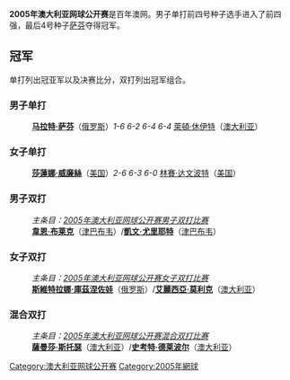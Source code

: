 '''2005年澳大利亚网球公开赛'''是百年澳网。男子单打前四号种子选手进入了前四强，最后4号种子[[萨芬|萨芬]]夺得冠军。

== 冠军 ==
单打列出冠亚军以及决赛比分，双打列出冠军组合。

=== 男子单打 ===
{{main|2005年澳洲網球公開賽男子單打比賽}}
:'''[[马拉特·萨芬|马拉特·萨芬]]'''（[[俄罗斯|俄罗斯]]）''1-6 6-2 6-4 6-4'' [[萊頓·休伊特|萊頓·休伊特]]（[[澳大利亚|澳大利亚]]）

=== 女子单打 ===
{{main|2005年澳洲網球公開賽女子單打比賽}}
:'''[[莎蓮娜·威廉絲|莎蓮娜·威廉絲]]'''（[[美国|美国]]）''2-6 6-3 6-0'' [[林賽·达文波特|林賽·达文波特]]（[[美国|美国]]）

=== 男子双打 ===
:''主条目：[[2005年澳大利亚网球公开赛男子双打比赛|2005年澳大利亚网球公开赛男子双打比赛]]''
:'''[[韋恩·布莱克|韋恩·布莱克]]'''（[[津巴布韦|津巴布韦]]）/'''[[凱文·尤里耶特|凱文·尤里耶特]]'''（[[津巴布韦|津巴布韦]]）

=== 女子双打 ===
:''主条目：[[2005年澳大利亚网球公开赛女子双打比赛|2005年澳大利亚网球公开赛女子双打比赛]]''
:'''[[斯維特拉娜·庫茲涅佐娃|斯維特拉娜·庫茲涅佐娃]]'''（[[俄罗斯|俄罗斯]]）/'''[[艾麗西亞·莫利克|艾麗西亞·莫利克]]'''（[[澳大利亚|澳大利亚]]）

=== 混合双打 ===
:''主条目：[[2005年澳大利亚网球公开赛混合双打比赛|2005年澳大利亚网球公开赛混合双打比赛]]''
:'''[[薩曼莎·斯托瑟|薩曼莎·斯托瑟]]'''（[[澳大利亚|澳大利亚]]）/'''[[史考特·德莱波尔|史考特·德莱波尔]]'''（[[澳大利亚|澳大利亚]]）

{{start box}}
{{succession box|[[2004年澳大利亚网球公开赛|2004年澳大利亚网球公开赛]]|[[2006年澳大利亚网球公开赛|2006年澳大利亚网球公开赛]]|[[澳大利亚网球公开赛|澳大利亚网球公开赛]]|2005年}}
{{succession box|[[2004年美国网球公开赛|2004年美国网球公开赛]]|[[2005年法国网球公开赛|2005年法国网球公开赛]]|[[网球大满贯|网球大满贯]]|2005年}}
{{end box}}
{{澳网列表}}

[[Category:澳大利亚网球公开赛|Category:澳大利亚网球公开赛]]
[[Category:2005年網球|Category:2005年網球]]